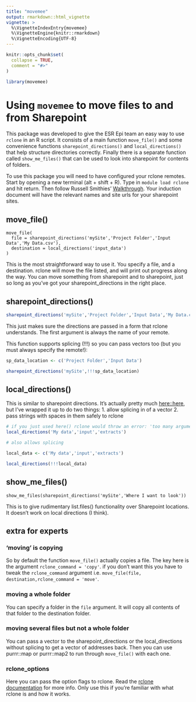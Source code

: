 ```yaml
---
title: "movemee"
output: rmarkdown::html_vignette
vignette: >
  %\VignetteIndexEntry{movemee}
  %\VignetteEngine{knitr::rmarkdown}
  %\VignetteEncoding{UTF-8}
---
```


```r
knitr::opts_chunk$set(
  collapse = TRUE,
  comment = "#>"
)
```

```r
library(movemee)
```

# Using `movemee` to move files to and from Sharepoint

This package was developed to give the ESR Epi team an easy way to use `rclone` in an R script. It consists of a main function `move_file()` and some convenience functions `sharepoint_directions()` and `local_directions()` that help structure directories correctly. Finally there is a separate function called `show_me_files()` that can be used to look into sharepoint for contents of folders. 

To use this package you will need to have configured your rclone remotes. Start by opening a new terminal (alt + shift + R). Type in `module load rclone` and hit return. Then follow Russell Smithies' [Walkthrough](https://kscprod-bioman1.esr.cri.nz/wiki/index.php/Sharepoint_Access_from_Linux). Your induction document will have the relevant names and site urls for your sharepoint sites.

## move_file()

```
move_file(
  file = sharepoint_directions('mySite','Project Folder','Input Data','My Data.csv'),
  destination = local_directions('input_data')
)

```

This is the most straightforward way to use it. You specify a file, and a destination. rclone will move the file listed, and will print out progress along the way. You can move something from sharepoint and to sharepoint, just so long as you've got your sharepoint_directions in the right place.

## sharepoint_directions()

```r

sharepoint_directions('mySite','Project Folder','Input Data','My Data.csv')

```
This just makes sure the directions are passed in a form that rclone understands. The first argument is always the name of your remote. 

This function supports splicing (!!!) so you can pass vectors too (but you must always specify the remote!):

```r


sp_data_location <- c('Project Folder','Input Data')

sharepoint_directions('mySite',!!!sp_data_location)

```

## local_directions()

This is similar to sharepoint directions. It's actually pretty much [here::here](https://here.r-lib.org/), but I've wrapped it up to do two things:
1. allow splicing in of a vector
2. pass strings with spaces in them safely to rclone

```r

# if you just used here() rclone would throw an error: 'too many arguments' or something
local_directions('My data','input','extracts')

# also allows splicing

local_data <- c('My data','input','extracts')

local_directions(!!!local_data)
```
## show_me_files()

```
show_me_files(sharepoint_directions('mySite','Where I want to look'))
```
This is to give rudimentary list.files() functionality over Sharepoint locations. It doesn't work on local directions (I think).

## extra for experts

### 'moving' is copying

So by default the function `move_file()` actually copies a file. The key here is the argument `rclone_command = 'copy'`. if you don't want this you have to tweak the `rclone_command` argument i.e. `move_file(file, destination,rclone_command = 'move'`. 

### moving a whole folder

You can specify a folder in the `file` argument. It will copy all contents of that folder to the destination folder. 

### moving several files but not a whole folder

You can pass a vector to the sharepoint_directions or the local_directions without splicing to get a vector of addresses back. Then you can use purrr::map or purrr::map2 to run through `move_file()` with each one.

### rclone_options

Here you can pass the option flags to rclone. Read the [rclone documentation](https://rclone.org/) for more info. Only use this if you're familiar with what rclone is and how it works.

